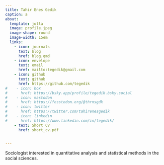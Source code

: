 ```yaml
---
title: Tahir Enes Gedik
caption: a
about:
  template: jolla
  image: profile.jpeg
  image-shape: round
  image-width: 15em
  links:
    - icon: journals
      text: blog  
      href: blog.qmd  
    - icon: envelope
      text: email
      href: mailto:tegedik@gmail.com
    - icon: github
      text: github
      href: https://github.com/tegedik
#    - icon: box
#      href: https://bsky.app/profile/tegedik.bsky.social
#    - icon: mastodon
#      href: https://fosstodon.org/@thrnsgdk
#    - icon: twitter
#      href: https://twitter.com/tahirenesgedik
#    - icon: linkedin
#      href: https://www.linkedin.com/in/tegedik/
    - text: Short CV
      href: short_cv.pdf
    

---
```


Sociologist interested in quantitative analysis and statistical methods in the social sciences.


<!-- <center> 

CV: ([html](https://tegedik.github.io/cv/)/[pdf](https://tegedik.github.io/cv/index.pdf)).


```r
knitr::include_graphics("dim.jpg")
```


</center> -->

<!-- 
##### **Education**

**University of Florida**  
PhD in Sociology | 2018

**Middle East Technical University**  
MSc in Sociology | 2012

**Middle East Technical University**  
BSc in Sociology |


<div>

<a align="left" href="https://stats.stackexchange.com/users/109647/t-e-g"> <img src="https://stats.stackexchange.com/users/flair/109647.png" title="profile for T.E.G. at Cross Validated, Q&amp;A for people interested in statistics, machine learning, data analysis, data mining, and data visualization" alt="profile for T.E.G. at Cross Validated, Q&amp;A for people interested in statistics, machine learning, data analysis, data mining, and data visualization" align="left" width="208" height="58"/> </a>

</div>

<br />
-->